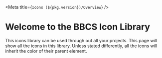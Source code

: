 
<Meta title={`Icons (${pkg.version})/Overview`} />

# Welcome to the BBCS Icon Library

This icons library can be used through out all your projects. This page will show all the icons in this library.
Unless stated differently, all the icons will inherit the color of their parent element.

<div style={{flexDirection : "row", flexWrap : "wrap", display : "flex", color : "#222222"}}>
    <Icon title="AdminSettings"><Icons.AdminSettings size="48" /></Icon>
    <Icon title="Analytics"><Icons.Analytics size="48" /></Icon>
    <Icon title="AlignJustify"><Icons.AlignJustify size="48" /></Icon>
    <Icon title="AlignLeft"><Icons.AlignLeft size="48" /></Icon>
    <Icon title="AlignRight"><Icons.AlignRight size="48" /></Icon>
    <Icon title="AlignMiddle"><Icons.AlignMiddle size="48" /></Icon>
    <Icon title="ArrowLeft"><Icons.ArrowLeft size="48" /></Icon>
    <Icon title="ArrowRight"><Icons.ArrowRight size="48" /></Icon>
    <Icon title="Backward"><Icons.Backward size="48" /></Icon>
    <Icon title="Bold"><Icons.Bold size="48" /></Icon>
    <Icon title="Bookmark"><Icons.Bookmark size="48" /></Icon>
    <Icon title="Binoculars"><Icons.Binoculars size="48" /></Icon>
    <Icon title="ChevronUp"><Icons.ChevronUp size="48" /></Icon>
    <Icon title="ChevronRight"><Icons.ChevronRight size="48" /></Icon>
    <Icon title="ChevronDown"><Icons.ChevronDown size="48" /></Icon>
    <Icon title="ChevronLeft"><Icons.ChevronLeft size="48" /></Icon>
    <Icon title="Day"><Icons.Day size="48" /></Icon>
    <Icon title="Dislike"><Icons.Dislike size="48" /></Icon>
    <Icon title="Download"><Icons.Download size="48" /></Icon>
    <Icon title="Education"><Icons.Education size="48" /></Icon>
    <Icon title="Edit"><Icons.Edit size="48" /></Icon>
    <Icon title="Exclamation"><Icons.Exclamation size="48" /></Icon>
    <Icon title="False"><Icons.False size="48" /></Icon>
    <Icon title="File"><Icons.File size="48" /></Icon>
    <Icon title="Film"><Icons.Film size="48" /></Icon>
    <Icon title="Folder"><Icons.Folder size="48" /></Icon>
    <Icon title="FolderOpen"><Icons.FolderOpen size="48" /></Icon>
    <Icon title="Font"><Icons.Font size="48" /></Icon>
    <Icon title="Forward"><Icons.Forward size="48" /></Icon>
    <Icon title="Grid"><Icons.Grid size="48" /></Icon>
    <Icon title="HamburgerMenu"> <Icons.HamburgerMenu size="48" /></Icon>
    <Icon title="Help"><Icons.Help size="48" /></Icon>
    <Icon title="Home"><Icons.Home size="48" /></Icon>
    <Icon title="Info"><Icons.Info size="48" /></Icon>
    <Icon title="Image"><Icons.Image size="48" /></Icon>
    <Icon title="Images"><Icons.Images size="48" /></Icon>
    <Icon title="Italic"><Icons.Italic size="48" /></Icon>
    <Icon title="Like"><Icons.Like size="48" /></Icon>
    <Icon title="Link"><Icons.Link size="48" /></Icon>
    <Icon title="List"><Icons.List size="48" /></Icon>
    <Icon title="ListBullet"><Icons.ListBullet size="48" /></Icon>
    <Icon title="ListOrdered"><Icons.ListOrdered size="48" /></Icon>
    <Icon title="Lock"><Icons.Lock size="48" /></Icon>
    <Icon title="Logout"><Icons.Logout size="48" /></Icon>
    <Icon title="Login"><Icons.Login size="48" /></Icon>
    <Icon title="MegaPhone"><Icons.MegaPhone size="48" /></Icon>
    <Icon title="Menu"><Icons.Menu size="48" /></Icon>
    <Icon title="Message"><Icons.Message size="48" /></Icon>
    <Icon title="MessageAdmin"><Icons.Message size="48" /></Icon>
    <Icon title="Moon"><Icons.Moon size="48" /></Icon>
    <Icon title="Minus"><Icons.Minus size="48" /></Icon>
    <Icon title="Pdf"><Icons.Pdf size="48" /></Icon>
    <Icon title="Pencil"><Icons.Pencil size="48" /></Icon>
    <Icon title="Personal"><Icons.Personal size="48" /></Icon>
    <Icon title="Plus"><Icons.Plus size="48" /></Icon>
    <Icon title="Preview"><Icons.Preview size="48" /></Icon>
    <Icon title="PreviewAlt"><Icons.PreviewAlt size="48" /></Icon>
    <Icon title="Private"><Icons.Private size="48" /></Icon>
    <Icon title="Public"><Icons.Public size="48" /></Icon>
    <Icon title="Refresh"><Icons.Refresh size="48" /></Icon>
    <Icon title="Remove"><Icons.Remove size="48" /></Icon>
    <Icon title="Review"><Icons.Review size="48" /></Icon>
    <Icon title="Search"><Icons.Search size="48" /></Icon>
    <Icon title="Send"><Icons.Send size="48" /></Icon>
    <Icon title="Settings"><Icons.Settings size="48" /></Icon>
    <Icon title="Share"><Icons.Share size="48" /></Icon>
    <Icon title="Stats"><Icons.Stats size="48" /></Icon>
    <Icon title="Students"><Icons.Students size="48" /></Icon>
    <Icon title="StrikeThrough"><Icons.StrikeThrough size="48" /></Icon>
    <Icon title="Subscript"><Icons.Subscript size="48" /></Icon>
    <Icon title="Superscript"><Icons.Superscript size="48" /></Icon>
    <Icon title="Styles"><Icons.Styles size="48" /></Icon>
    <Icon title="Stats"><Icons.Stats size="48" /></Icon>
    <Icon title="Table"><Icons.Table size="48" /></Icon>
    <Icon title="Trash"><Icons.Trash size="48" /></Icon>
    <Icon title="TriangleUp"><Icons.TriangleUp size="48" /></Icon>
    <Icon title="TriangleRight"><Icons.TriangleRight size="48" /></Icon>
    <Icon title="TriangleDown"><Icons.TriangleDown size="48" /></Icon>
    <Icon title="TriangleLeft"><Icons.TriangleLeft size="48" /></Icon>
    <Icon title="True"><Icons.True size="48" /></Icon>
    <Icon title="Upload"><Icons.Upload size="48" /></Icon>
    <Icon title="User"><Icons.User size="48" /></Icon>
    <Icon title="Unlink"><Icons.Unlink size="48" /></Icon>
    <Icon title="Video"><Icons.Video size="48" /></Icon>
    <Icon title="Youtube"><Icons.Youtube size="48" /></Icon>
    <Icon title="Warning"><Icons.Warning size="48" /></Icon>
    <Icon title="Underline"><Icons.Underline size="48" /></Icon>
    <Icon title="Vimeo"><Icons.Vimeo size="48" /></Icon>
    <Icon title="WindowOpen"><Icons.WindowOpen size="48" /></Icon>
    <Icon title="Windows"><Icons.Windows size="48" /></Icon>
    <Icon title="ZoomOut"><Icons.ZoomOut size="48" /></Icon>
    <Icon title="ZoomIn"><Icons.ZoomIn size="48" /></Icon>
</div>
